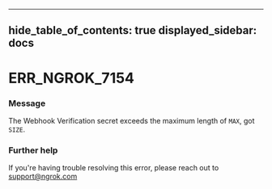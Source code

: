 

---
hide_table_of_contents: true
displayed_sidebar: docs
---


# ERR_NGROK_7154

### Message
The Webhook Verification secret exceeds the maximum length of `MAX`, got `SIZE`.

<ErrorDetails />



### Further help
If you're having trouble resolving this error, please reach out to [support@ngrok.com](mailto:support@ngrok.com?subject=Help%20with%20ERR_NGROK_7154)


